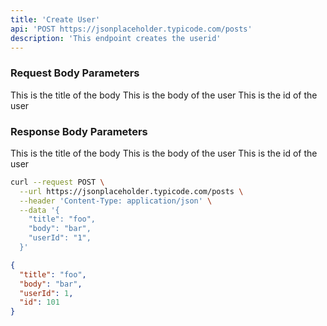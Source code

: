 ```yaml
---
title: 'Create User'
api: 'POST https://jsonplaceholder.typicode.com/posts'
description: 'This endpoint creates the userid'
---
```


### Request Body Parameters

<ParamField body="title" type="string" required>
This is the title of the body
</ParamField>

<ParamField body="body" type="string" optional>
This is the body of the user
</ParamField>

<ParamField body="userid" type="integer" required>
This is the id of the user
</ParamField>

### Response Body Parameters

<ParamField body="title" type="string">
This is the title of the body
</ParamField>

<ParamField body="body" type="string">
This is the body of the user
</ParamField>

<ParamField body="userid" type="integer">
This is the id of the user
</ParamField>


<RequestExample>

```bash Request
curl --request POST \
  --url https://jsonplaceholder.typicode.com/posts \
  --header 'Content-Type: application/json' \
  --data '{
    "title": "foo",
    "body": "bar",
    "userId": "1",
  }'
  ```
</RequestExample> 

<ResponseExample>

```json Response
{
  "title": "foo",
  "body": "bar",
  "userId": 1,
  "id": 101
}
```
</ResponseExample> 

